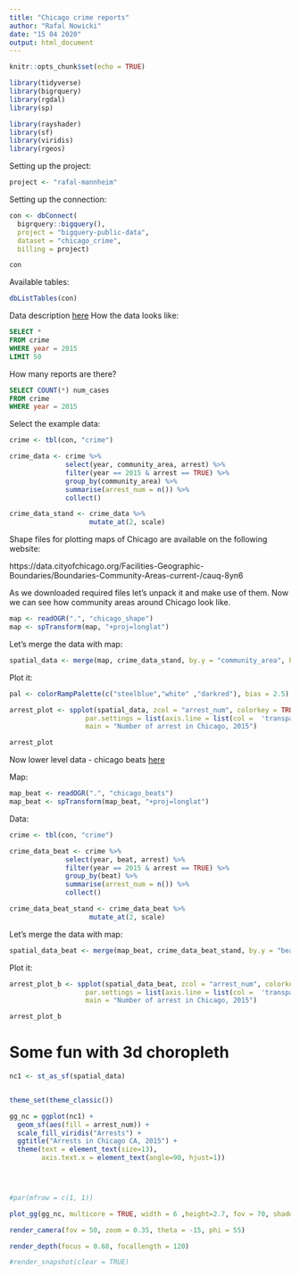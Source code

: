 ```yaml
---
title: "Chicago crime reports"
author: "Rafal Nowicki"
date: "15 04 2020"
output: html_document
---
```

```r
knitr::opts_chunk$set(echo = TRUE)

library(tidyverse)
library(bigrquery)
library(rgdal)
library(sp)

library(rayshader)
library(sf)
library(viridis)
library(rgeos)
```
Setting up the project:
```r
project <- "rafal-mannheim"
```
Setting up the connection:
```r
con <- dbConnect(
  bigrquery::bigquery(),
  project = "bigquery-public-data",
  dataset = "chicago_crime",
  billing = project)

con
```
Available tables:
```r
dbListTables(con)
```
Data description [here](https://data.cityofchicago.org/Public-Safety/Crimes-2001-to-present/ijzp-q8t2)
How the data looks like:
```sql
SELECT *
FROM crime
WHERE year = 2015
LIMIT 50
```
How many reports are there?
```sql
SELECT COUNT(*) num_cases
FROM crime
WHERE year = 2015
```
Select the example data:
```r
crime <- tbl(con, "crime")

crime_data <- crime %>%
              select(year, community_area, arrest) %>%
              filter(year == 2015 & arrest == TRUE) %>%
              group_by(community_area) %>%
              summarise(arrest_num = n()) %>%
              collect()

crime_data_stand <- crime_data %>%
                    mutate_at(2, scale)
```
Shape files for plotting maps of Chicago are available on the following website:

https://data.cityofchicago.org/Facilities-Geographic-Boundaries/Boundaries-Community-Areas-current-/cauq-8yn6

As we downloaded required files let's unpack it and make use of them.
Now we can see how community areas around Chicago look like.
```r
map <- readOGR(".", "chicago_shape")
map <- spTransform(map, "+proj=longlat")
```
Let's merge the data with map:
```r
spatial_data <- merge(map, crime_data_stand, by.y = "community_area", by.x = "area_num_1")
```
Plot it:
```r
pal <- colorRampPalette(c("steelblue","white" ,"darkred"), bias = 2.5)

arrest_plot <- spplot(spatial_data, zcol = "arrest_num", colorkey = TRUE, col.regions = pal(100), cuts = 99,
                   par.settings = list(axis.line = list(col =  'transparent')),
                   main = "Number of arrest in Chicago, 2015")

arrest_plot
```
Now lower level data - chicago beats
[here](https://data.cityofchicago.org/Public-Safety/Boundaries-Police-Beats-current-/aerh-rz74)

Map:
```r
map_beat <- readOGR(".", "chicago_beats")
map_beat <- spTransform(map_beat, "+proj=longlat")
```
Data:
```r
crime <- tbl(con, "crime")

crime_data_beat <- crime %>%
              select(year, beat, arrest) %>%
              filter(year == 2015 & arrest == TRUE) %>%
              group_by(beat) %>%
              summarise(arrest_num = n()) %>%
              collect()

crime_data_beat_stand <- crime_data_beat %>%
                    mutate_at(2, scale)
```
Let's merge the data with map:
```r
spatial_data_beat <- merge(map_beat, crime_data_beat_stand, by.y = "beat", by.x = "beat_num")
```
Plot it:
```r
arrest_plot_b <- spplot(spatial_data_beat, zcol = "arrest_num", colorkey = TRUE, col.regions = pal(100), cuts = 99,
                   par.settings = list(axis.line = list(col =  'transparent')),
                   main = "Number of arrest in Chicago, 2015")

arrest_plot_b
```

# Some fun with 3d choropleth
```r
nc1 <- st_as_sf(spatial_data)


theme_set(theme_classic())

gg_nc = ggplot(nc1) +
  geom_sf(aes(fill = arrest_num)) +
  scale_fill_viridis("Arrests") +
  ggtitle("Arrests in Chicago CA, 2015") + 
  theme(text = element_text(size=13),
        axis.text.x = element_text(angle=90, hjust=1))
  



#par(mfrow = c(1, 1))

plot_gg(gg_nc, multicore = TRUE, width = 6 ,height=2.7, fov = 70, shadow_intensity = 0.75)

render_camera(fov = 50, zoom = 0.35, theta = -15, phi = 55)

render_depth(focus = 0.68, focallength = 120)

#render_snapshot(clear = TRUE)
```

